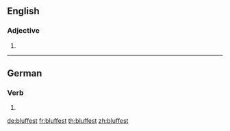 ==English==

===Adjective===
{{head|en|adjective superlative form}}

# {{en-superlative of|bluff}}

----

==German==

===Verb===
{{head|de|verb form}}

# {{de-verb form of|bluffen|2|s|k1}}

[[de:bluffest]]
[[fr:bluffest]]
[[th:bluffest]]
[[zh:bluffest]]